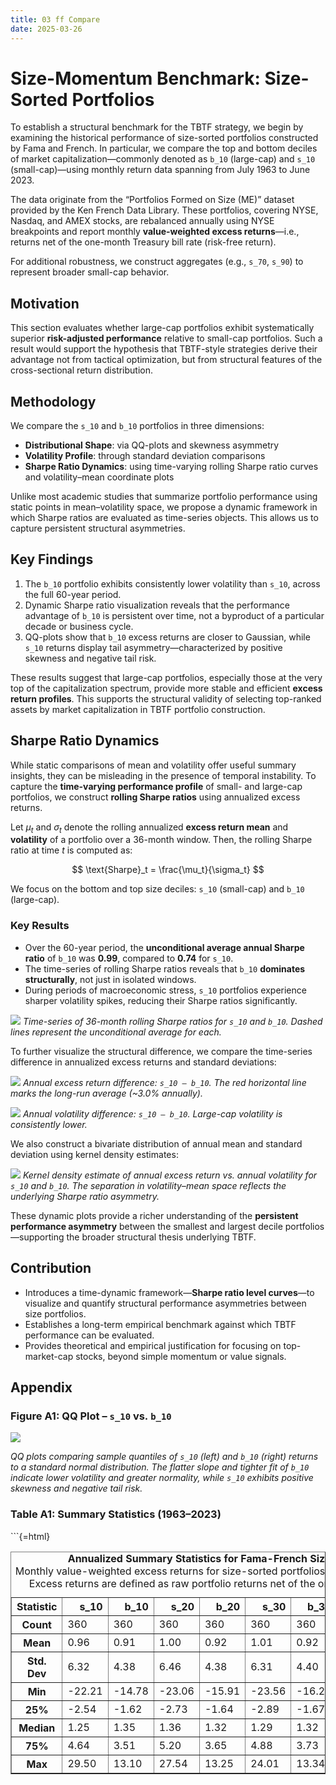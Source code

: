 ```yaml
---
title: 03 ff Compare
date: 2025-03-26
---
```


# Size-Momentum Benchmark: Size-Sorted Portfolios

To establish a structural benchmark for the TBTF strategy, we begin by examining the historical performance of size-sorted portfolios constructed by Fama and French. In particular, we compare the top and bottom deciles of market capitalization—commonly denoted as `b_10` (large-cap) and `s_10` (small-cap)—using monthly return data spanning from July 1963 to June 2023.

The data originate from the "Portfolios Formed on Size (ME)" dataset provided by the Ken French Data Library. These portfolios, covering NYSE, Nasdaq, and AMEX stocks, are rebalanced annually using NYSE breakpoints and report monthly **value-weighted excess returns**—i.e., returns net of the one-month Treasury bill rate (risk-free return).

For additional robustness, we construct aggregates (e.g., `s_70`, `s_90`) to represent broader small-cap behavior.

## Motivation

This section evaluates whether large-cap portfolios exhibit systematically superior **risk-adjusted performance** relative to small-cap portfolios. Such a result would support the hypothesis that TBTF-style strategies derive their advantage not from tactical optimization, but from structural features of the cross-sectional return distribution.

## Methodology

We compare the `s_10` and `b_10` portfolios in three dimensions:

- **Distributional Shape**: via QQ-plots and skewness asymmetry  
- **Volatility Profile**: through standard deviation comparisons  
- **Sharpe Ratio Dynamics**: using time-varying rolling Sharpe ratio curves and volatility–mean coordinate plots

Unlike most academic studies that summarize portfolio performance using static points in mean–volatility space, we propose a dynamic framework in which Sharpe ratios are evaluated as time-series objects. This allows us to capture persistent structural asymmetries.

## Key Findings

1. The `b_10` portfolio exhibits consistently lower volatility than `s_10`, across the full 60-year period.
2. Dynamic Sharpe ratio visualization reveals that the performance advantage of `b_10` is persistent over time, not a byproduct of a particular decade or business cycle.
3. QQ-plots show that `b_10` excess returns are closer to Gaussian, while `s_10` returns display tail asymmetry—characterized by positive skewness and negative tail risk.

These results suggest that large-cap portfolios, especially those at the very top of the capitalization spectrum, provide more stable and efficient **excess return profiles**. This supports the structural validity of selecting top-ranked assets by market capitalization in TBTF portfolio construction.

## Sharpe Ratio Dynamics

While static comparisons of mean and volatility offer useful summary insights, they can be misleading in the presence of temporal instability. To capture the **time-varying performance profile** of small- and large-cap portfolios, we construct **rolling Sharpe ratios** using annualized excess returns.

Let $\mu_t$ and $\sigma_t$ denote the rolling annualized **excess return mean** and **volatility** of a portfolio over a 36-month window. Then, the rolling Sharpe ratio at time $t$ is computed as:

$$
\text{Sharpe}_t = \frac{\mu_t}{\sigma_t}
$$

We focus on the bottom and top size deciles: `s_10` (small-cap) and `b_10` (large-cap).

### Key Results

- Over the 60-year period, the **unconditional average annual Sharpe ratio** of `b_10` was **0.99**, compared to **0.74** for `s_10`.
- The time-series of rolling Sharpe ratios reveals that `b_10` **dominates structurally**, not just in isolated windows.
- During periods of macroeconomic stress, `s_10` portfolios experience sharper volatility spikes, reducing their Sharpe ratios significantly.

![](figs/sharpe_curve_s10_b10.png)
*Time-series of 36-month rolling Sharpe ratios for `s_10` and `b_10`. Dashed lines represent the unconditional average for each.*

To further visualize the structural difference, we compare the time-series difference in annualized excess returns and standard deviations:

![](figs/annual_mean_diff_s10_b10.png)
*Annual excess return difference: `s_10 – b_10`. The red horizontal line marks the long-run average (~3.0% annually).*

![](figs/annual_std_diff_s10_b10.png)
*Annual volatility difference: `s_10 – b_10`. Large-cap volatility is consistently lower.*

We also construct a bivariate distribution of annual mean and standard deviation using kernel density estimates:

![](figs/sharpe_plane_s10_b10.png)
*Kernel density estimate of annual excess return vs. annual volatility for `s_10` and `b_10`. The separation in volatility–mean space reflects the underlying Sharpe ratio asymmetry.*

These dynamic plots provide a richer understanding of the **persistent performance asymmetry** between the smallest and largest decile portfolios—supporting the broader structural thesis underlying TBTF.

## Contribution

- Introduces a time-dynamic framework—**Sharpe ratio level curves**—to visualize and quantify structural performance asymmetries between size portfolios.
- Establishes a long-term empirical benchmark against which TBTF performance can be evaluated.
- Provides theoretical and empirical justification for focusing on top-market-cap stocks, beyond simple momentum or value signals.

## Appendix {.appendix}

### Figure A1: QQ Plot – `s_10` vs. `b_10`

![](figs/qqplot_s10_b10.png)

*QQ plots comparing sample quantiles of `s_10` (left) and `b_10` (right) returns to a standard normal distribution. The flatter slope and tighter fit of `b_10` indicate lower volatility and greater normality, while `s_10` exhibits positive skewness and negative tail risk.*

### Table A1: Summary Statistics (1963–2023)

```{=html}
<table border="1" class="dataframe">
  <caption><b>Annualized Summary Statistics for Fama-French Size-Decile Portfolios</b><br>
  Monthly value-weighted excess returns for size-sorted portfolios from July 1963 to June 2023. Excess returns are defined as raw portfolio returns net of the one-month Treasury bill rate.</caption>
  <thead>
    <tr style="text-align: right;">
      <th>Statistic</th>
      <th>s_10</th>
      <th>b_10</th>
      <th>s_20</th>
      <th>b_20</th>
      <th>s_30</th>
      <th>b_30</th>
      <th>s_70</th>
      <th>s_80</th>
      <th>s_90</th>
    </tr>
  </thead>
  <tbody>
    <tr><th>Count</th><td>360</td><td>360</td><td>360</td><td>360</td><td>360</td><td>360</td><td>360</td><td>360</td><td>360</td></tr>
    <tr><th>Mean</th><td>0.96</td><td>0.91</td><td>1.00</td><td>0.92</td><td>1.01</td><td>0.92</td><td>1.00</td><td>0.99</td><td>0.99</td></tr>
    <tr><th>Std. Dev</th><td>6.32</td><td>4.38</td><td>6.46</td><td>4.38</td><td>6.31</td><td>4.40</td><td>5.81</td><td>5.67</td><td>5.54</td></tr>
    <tr><th>Min</th><td>-22.21</td><td>-14.78</td><td>-23.06</td><td>-15.91</td><td>-23.56</td><td>-16.29</td><td>-22.58</td><td>-21.69</td><td>-21.23</td></tr>
    <tr><th>25%</th><td>-2.54</td><td>-1.62</td><td>-2.73</td><td>-1.64</td><td>-2.89</td><td>-1.67</td><td>-2.35</td><td>-2.40</td><td>-2.35</td></tr>
    <tr><th>Median</th><td>1.25</td><td>1.35</td><td>1.36</td><td>1.32</td><td>1.29</td><td>1.32</td><td>1.35</td><td>1.40</td><td>1.33</td></tr>
    <tr><th>75%</th><td>4.64</td><td>3.51</td><td>5.20</td><td>3.65</td><td>4.88</td><td>3.73</td><td>4.71</td><td>4.66</td><td>4.58</td></tr>
    <tr><th>Max</th><td>29.50</td><td>13.10</td><td>27.54</td><td>13.25</td><td>24.01</td><td>13.34</td><td>19.42</td><td>18.64</td><td>18.26</td></tr>
  </tbody>
</table>
